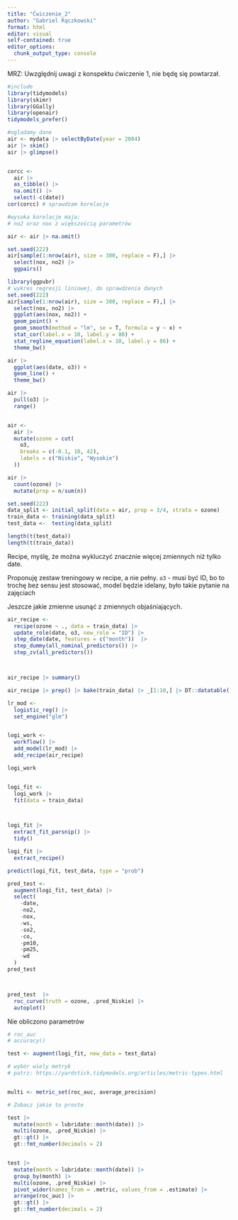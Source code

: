```yaml
---
title: "Ćwiczenie_2"
author: "Gabriel Rączkowski"
format: html
editor: visual
self-contained: true
editor_options: 
  chunk_output_type: console
---
```


MRZ: Uwzględnij uwagi z konspektu ćwiczenie 1, nie będę się powtarzał.

```r
#include
library(tidymodels) 
library(skimr) 
library(GGally) 
library(openair) 
tidymodels_prefer()

```

```r
#ogladamy dane
air <- mydata |> selectByDate(year = 2004) 
air |> skim()
air |> glimpse()


corcc <-
  air |>
  as_tibble() |>
  na.omit() |> 
  select(-c(date)) 
cor(corcc) # sprawdzam korelacje

#wysoka korelacje maja:
# no2 oraz nox z większością parametrów

```

```r
air <- air |> na.omit()

set.seed(222)
air[sample(1:nrow(air), size = 300, replace = F),] |> 
  select(nox, no2) |> 
  ggpairs()
```

```r
library(ggpubr)
# wykres regresji liniowej, do sprawdzenia danych 
set.seed(222)
air[sample(1:nrow(air), size = 300, replace = F),] |> 
  select(nox, no2) |> 
  ggplot(aes(nox, no2)) +
  geom_point() +
  geom_smooth(method = "lm", se = T, formula = y ~ x) + 
  stat_cor(label.x = 10, label.y = 80) + 
  stat_regline_equation(label.x = 10, label.y = 86) +
  theme_bw()
```

```r
air |>    
  ggplot(aes(date, o3)) +     
  geom_line() +     
  theme_bw()

air |> 
  pull(o3) |> 
  range() 


air <-
  air |>
  mutate(ozone = cut(
    o3,
    breaks = c(-0.1, 10, 42),
    labels = c("Niskie", "Wysokie")
  ))

air |> 
  count(ozone) |> 
  mutate(prop = n/sum(n))
```

```r
set.seed(222)
data_split <- initial_split(data = air, prop = 3/4, strata = ozone)
train_data <- training(data_split)
test_data <-  testing(data_split)

length(t(test_data))
length(t(train_data))
```

Recipe, myślę, że można wykluczyć znacznie więcej zmiennych niż tylko date.

Proponuję zestaw treningowy w recipe, a nie pełny. `o3` - musi być ID, bo to trochę bez sensu jest stosować, model będzie idelany, było takie pytanie na zajęciach

Jeszcze jakie zmienne usunąć z zmiennych objaśniających.

```r

air_recipe <-
  recipe(ozone ~ ., data = train_data) |>
  update_role(date, o3, new_role = "ID") |>  
  step_date(date, features = c("month"))  |> 
  step_dummy(all_nominal_predictors()) |> 
  step_zv(all_predictors())



air_recipe |> summary()
```

```r
air_recipe |> prep() |> bake(train_data) |> _[1:10,] |> DT::datatable()
```

```r
lr_mod <- 
  logistic_reg() |> 
  set_engine("glm")


logi_work <- 
  workflow() |> 
  add_model(lr_mod) |> 
  add_recipe(air_recipe)

logi_work


logi_fit <-  
  logi_work |> 
  fit(data = train_data)



logi_fit |> 
  extract_fit_parsnip() |> 
  tidy()

logi_fit |> 
  extract_recipe()
```

```r
predict(logi_fit, test_data, type = "prob")

pred_test <- 
  augment(logi_fit, test_data) |>
  select(
    -date,
    -no2,
    -nox,
    -ws,
    -so2,
    -co,
    -pm10,
    -pm25,
    -wd
  )
pred_test



pred_test  |> 
  roc_curve(truth = ozone, .pred_Niskie) |> 
  autoplot()
```

Nie obliczono parametrów

```r
# roc_auc
# accuracy()
```

```r
test <- augment(logi_fit, new_data = test_data) 

# wybór wiely metryk
# patrz: https://yardstick.tidymodels.org/articles/metric-types.html


multi <- metric_set(roc_auc, average_precision)

# Zobacz jakie to proste 

test |> 
  mutate(month = lubridate::month(date)) |> 
  multi(ozone, .pred_Niskie) |> 
  gt::gt() |> 
  gt::fmt_number(decimals = 2)


test |> 
  mutate(month = lubridate::month(date)) |> 
  group_by(month) |> 
  multi(ozone, .pred_Niskie) |> 
  pivot_wider(names_from = .metric, values_from = .estimate) |> 
  arrange(roc_auc) |> 
  gt::gt() |> 
  gt::fmt_number(decimals = 2)

```
